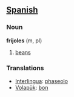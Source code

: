 ==[[Spanish]]==
=== Noun ===

'''frijoles''' (m, pl)

#[[beans]]

=== Translations ===
*[[Interlingua]]: [[phaseolo]]
*[[Volapük]]: [[bon]]